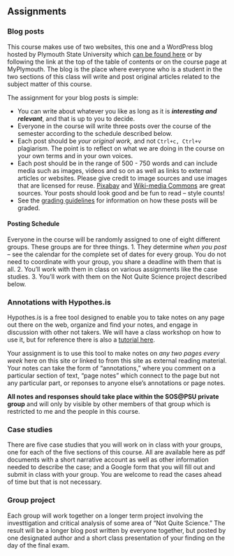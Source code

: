 ## Assignments

### Blog posts

This course makes use of two websites, this one and a WordPress blog hosted by Plymouth State University which [can be found here](http://gwmcubed.plymouthcreate.net/blog/) or by following the link at the top of the table of contents or on the course page at MyPlymouth. The blog is the place where everyone who is a student in the two sections of this class will write and post original articles related to the subject matter of this course. 

The assignment for your blog posts is simple:

- You can write about whatever you like as long as it is **_interesting and relevant_**, and that is up to you to decide.
- Everyone in the course will write three posts over the course of the semester according to the schedule described below.
- Each post should be *your original work,* and not `Ctrl+c, Ctrl+v` plagiarism. The point is to reflect on what we are doing in the course on your own terms and in your own voices.
- Each post should be in the range of 500 - 750 words and can include media such as images, videos and so on as well as links to external articles or websites. Please give credit to image sources and use images that are licensed for reuse. [Pixabay](https://pixabay.com/) and [Wiki-media Commons]() are great sources. Your posts should look good and be fun to read -- style counts!
- See the [grading guidelines](#blog-grades) for information on how these posts will be graded.

#### Posting Schedule

Everyone in the course will be randomly assigned to one of eight different groups. These groups are for three things.
1. They determine *when you post* -- see the calendar for the complete set of dates for every group. You do not need to coordinate with your group, you share a deadline with them that is all.
2. You'll work with them in class on various assignments like the case studies.
3. You'll work with them on the Not Quite Science project described below.

### Annotations with Hypothes.is

Hypothes.is is a free tool designed to enable you to take notes on any page out there on the web, organize and find your notes, and engage in discussion with other not takers. We will have a class workshop on how to use it, but for reference there is also a [tutorial here](#hypothes-is).

Your assignment is to use this tool to make notes on *any two pages every week* here on this site or linked to from this site as external reading material. Your notes can take the form of "annotations," where you comment on a particular section of text, "page notes" which connect to the page but not any particular part, or reponses to anyone else's annotations or page notes.

**All notes and responses should take place within the SOS\@PSU private group** and will only by visible by other members of that group which is restricted to me and the people in this course.

### Case studies

There are five case studies that you will work on in class with your groups, one for each of the five sections of this course. All are available here as pdf documents with a short narrative account as well as other information needed to describe the case; and a Google form that you will fill out and submit in class with your group. You are welcome to read the cases ahead of time but that is not necessary. 

### Group project

Each group will work together on a longer term project involving the investtigation and critical analysis of some area of "Not Quite Science." The result will be a longer blog post written by everyone together, but posted by one designated author and a short class presentation of your finding on the day of the final exam.